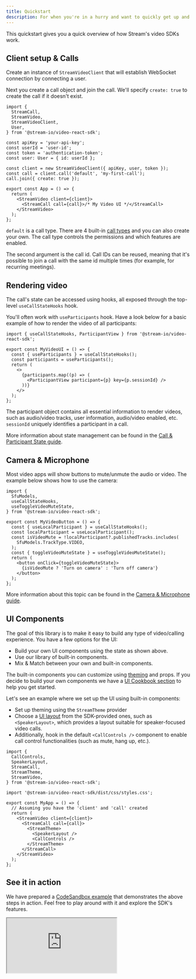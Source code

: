 ```yaml
---
title: Quickstart
description: For when you're in a hurry and want to quickly get up and running
---
```


This quickstart gives you a quick overview of how Stream's video SDKs work.

## Client setup & Calls

Create an instance of `StreamVideoClient` that will establish WebSocket connection by connecting a user.

Next you create a call object and join the call.
We'll specify `create: true` to create the call if it doesn't exist.

```tsx
import {
  StreamCall,
  StreamVideo,
  StreamVideoClient,
  User,
} from '@stream-io/video-react-sdk';

const apiKey = 'your-api-key';
const userId = 'user-id';
const token = 'authentication-token';
const user: User = { id: userId };

const client = new StreamVideoClient({ apiKey, user, token });
const call = client.call('default', 'my-first-call');
call.join({ create: true });

export const App = () => {
  return (
    <StreamVideo client={client}>
      <StreamCall call={call}>/* My Video UI */</StreamCall>
    </StreamVideo>
  );
};
```

`default` is a call type. There are 4 built-in [call types](../../guides/configuring-call-types/) and you can also create your own. The call type controls the permissions and which features are enabled.

The second argument is the call id. Call IDs can be reused, meaning that it's possible to join a call with the same id multiple times (for example, for recurring meetings).

## Rendering video

The call's state can be accessed using hooks, all exposed through the top-level `useCallStateHooks` hook.

You'll often work with `useParticipants` hook.
Have a look below for a basic example of how to render the video of all participants:

```tsx
import { useCallStateHooks, ParticipantView } from '@stream-io/video-react-sdk';

export const MyVideoUI = () => {
  const { useParticipants } = useCallStateHooks();
  const participants = useParticipants();
  return (
    <>
      {participants.map((p) => (
        <ParticipantView participant={p} key={p.sessionId} />
      ))}
    </>
  );
};
```

The participant object contains all essential information to render videos, such as audio/video tracks, user information, audio/video enabled, etc.
`sessionId` uniquely identifies a participant in a call.

More information about state management can be found in the [Call & Participant State guide](../../guides/call-and-participant-state).

## Camera & Microphone

Most video apps will show buttons to mute/unmute the audio or video. The example below shows how to use the camera:

```tsx
import {
  SfuModels,
  useCallStateHooks,
  useToggleVideoMuteState,
} from '@stream-io/video-react-sdk';

export const MyVideoButton = () => {
  const { useLocalParticipant } = useCallStateHooks();
  const localParticipant = useLocalParticipant();
  const isVideoMute = !localParticipant?.publishedTracks.includes(
    SfuModels.TrackType.VIDEO,
  );
  const { toggleVideoMuteState } = useToggleVideoMuteState();
  return (
    <button onClick={toggleVideoMuteState}>
      {isVideoMute ? 'Turn on camera' : 'Turn off camera'}
    </button>
  );
};
```

More information about this topic can be found in the [Camera & Microphone guide](../../guides/camera-and-microphone).

## UI Components

The goal of this library is to make it easy to build any type of video/calling experience. You have a few options for the UI:

- Build your own UI components using the state as shown above.
- Use our library of built-in components.
- Mix & Match between your own and built-in components.

The built-in components you can customize using [theming](../../ui-components/video-theme) and props. If you decide to build your own components we have a [UI Cookbook section](../../ui-cookbook/overview) to help you get started.

Let's see an example where we set up the UI using built-in components:

- Set up theming using the `StreamTheme` provider
- Choose a [UI layout](../../ui-components/core/call-layout) from the SDK-provided ones, such as `<SpeakerLayout>`, which provides a layout suitable for speaker-focused video calls.
- Additionally, hook in the default `<CallControls />` component to enable call control functionalities (such as mute, hang up, etc.).

```tsx
import {
  CallControls,
  SpeakerLayout,
  StreamCall,
  StreamTheme,
  StreamVideo,
} from '@stream-io/video-react-sdk';

import '@stream-io/video-react-sdk/dist/css/styles.css';

export const MyApp = () => {
  // Assuming you have the 'client' and 'call' created
  return (
    <StreamVideo client={client}>
      <StreamCall call={call}>
        <StreamTheme>
          <SpeakerLayout />
          <CallControls />
        </StreamTheme>
      </StreamCall>
    </StreamVideo>
  );
};
```

## See it in action

We have prepared a [CodeSandbox example](https://codesandbox.io/embed/stream-video-quickstart-y0wo3m)
that demonstrates the above steps in action.
Feel free to play around with it and explore the SDK's features.

<iframe
  src="https://codesandbox.io/embed/stream-video-quickstart-y0wo3m?fontsize=12&hidenavigation=1&theme=dark&runonclick=1"
  style={{
    width: '100%',
    height: '500px',
    border: 0,
    borderRadius: '4px',
    overflow: 'hidden',
  }}
  title="stream-video-quickstart"
  allow="accelerometer; ambient-light-sensor; camera; encrypted-media; geolocation; gyroscope; hid; microphone; midi; payment; usb; vr; xr-spatial-tracking"
  sandbox="allow-forms allow-modals allow-popups allow-presentation allow-same-origin allow-scripts"
></iframe>
